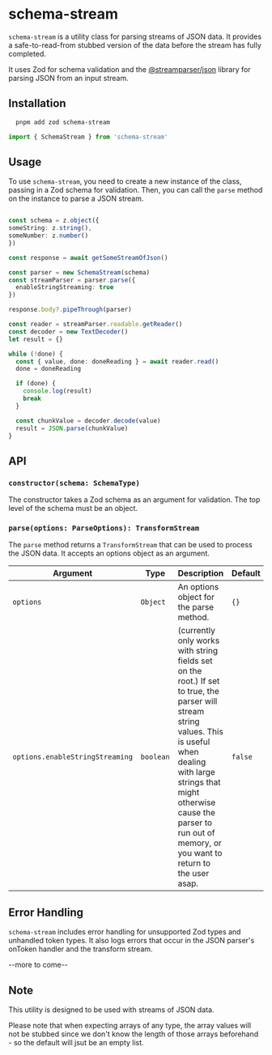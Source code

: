 # schema-stream

`schema-stream` is a utility class for parsing streams of JSON data. It provides a safe-to-read-from stubbed version of the data before the stream has fully completed.

It uses Zod for schema validation and the [@streamparser/json](https://www.npmjs.com/package/@streamparser/json) library for parsing JSON from an input stream.

## Installation

```bash
  pnpm add zod schema-stream
```


```typescript
import { SchemaStream } from 'schema-stream'
```


## Usage

To use `schema-stream`, you need to create a new instance of the class, passing in a Zod schema for validation. Then, you can call the `parse` method on the instance to parse a JSON stream.

```typescript

const schema = z.object({
someString: z.string(),
someNumber: z.number()
})

const response = await getSomeStreamOfJson()

const parser = new SchemaStream(schema)
const streamParser = parser.parse({
  enableStringStreaming: true
})

response.body?.pipeThrough(parser)

const reader = streamParser.readable.getReader()
const decoder = new TextDecoder()
let result = {}

while (!done) {
  const { value, done: doneReading } = await reader.read()
  done = doneReading

  if (done) {
    console.log(result)
    break
  }

  const chunkValue = decoder.decode(value)
  result = JSON.parse(chunkValue)
}
```


## API

### `constructor(schema: SchemaType)`
The constructor takes a Zod schema as an argument for validation. The top level of the schema must be an object.


### `parse(options: ParseOptions): TransformStream`

The `parse` method returns a `TransformStream` that can be used to process the JSON data. It accepts an options object as an argument.

| Argument | Type | Description | Default |
| --- | --- | --- | --- |
| `options` | `Object` | An options object for the parse method. | `{}` |
| `options.enableStringStreaming` | `boolean` | (currently only works with string fields set on the root.) If set to true, the parser will stream string values. This is useful when dealing with large strings that might otherwise cause the parser to run out of memory, or you want to return to the user asap. | `false` |


## Error Handling
`schema-stream` includes error handling for unsupported Zod types and unhandled token types.
It also logs errors that occur in the JSON parser's onToken handler and the transform stream.

--more to come--


## Note
This utility is designed to be used with streams of JSON data.

Please note that when expecting arrays of any type, the array values will not be stubbed since we don't know the length of those arrays beforehand - so the default will jsut be an empty list.
